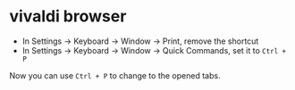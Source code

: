 # vivaldi browser

- In Settings -> Keyboard -> Window -> Print, remove the shortcut
- In Settings -> Keyboard -> Window -> Quick Commands, set it to `Ctrl + P`

Now you can use `Ctrl + P` to change to the opened tabs.